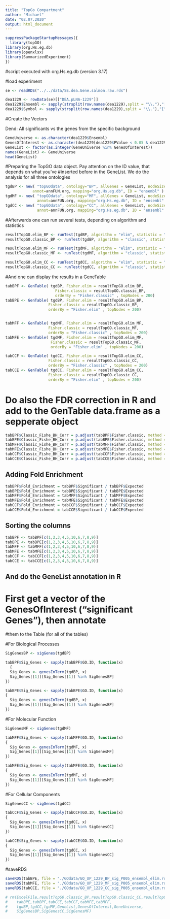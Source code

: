 ```yaml
---
title: "TopGo Compartment"
author: "Michael"
date: "02.07.2020"
output: html_document
---
```


```r
suppressPackageStartupMessages({
  library(topGO)
library(org.Hs.eg.db)
library(openxlsx)
library(SummarizedExperiment)
})
```

#script executed with org.Hs.eg.db (version 3.17)

#load experiment
```r
se <- readRDS("../../data/SE.dea.Gene.salmon.raw.rds")

dea1229 <- rowData(se)[["DEA.pLNA-1229"]] 
dea1229$Ensembl <- sapply(strsplit(row.names(dea1229),split = "\\."),"[",1)
dea1229$Symbol <- sapply(strsplit(row.names(dea1229),split = "\\."),"[",2)
```



#Create the Vectors

Dend: All significants vs the genes from the specific background
```r
GeneUniverse <- as.character(dea1229$Ensembl)
GenesOfInterest <- as.character(dea1229[dea1229$PValue < 0.05 & dea1229$logFC > 0,"Ensembl"])
GeneList <- factor(as.integer(GeneUniverse %in% GenesOfInterest))
names(GeneList) <- GeneUniverse
head(GeneList)
```

#Preparing the TopGO data object. Pay attention on the ID value, that depends on what you've
#inserted before in the GeneList. We do the analysis for all three ontologies

```r
tgdBP <- new( "topGOdata", ontology="BP", allGenes = GeneList, nodeSize=5,
            annot=annFUN.org, mapping="org.Hs.eg.db", ID = "ensembl" )
tgdMF <- new( "topGOdata", ontology="MF", allGenes = GeneList, nodeSize=5,
              annot=annFUN.org, mapping="org.Hs.eg.db", ID = "ensembl" )
tgdCC <- new( "topGOdata", ontology="CC", allGenes = GeneList, nodeSize=5,
              annot=annFUN.org, mapping="org.Hs.eg.db", ID = "ensembl" )
```

#Afterwards one can run several tests, depending on algorithm and statistics
```r
resultTopGO.elim_BP <- runTest(tgdBP, algorithm = "elim", statistic = "Fisher" )
resultTopGO.classic_BP <- runTest(tgdBP, algorithm = "classic", statistic = "Fisher" )

resultTopGO.elim_MF <- runTest(tgdMF, algorithm = "elim", statistic = "Fisher" )
resultTopGO.classic_MF <- runTest(tgdMF, algorithm = "classic", statistic = "Fisher" )

resultTopGO.elim_CC <- runTest(tgdCC, algorithm = "elim", statistic = "Fisher" )
resultTopGO.classic_CC <- runTest(tgdCC, algorithm = "classic", statistic = "Fisher" )
```

#And one can display the results in a GeneTable
```r
tabBPF <- GenTable( tgdBP, Fisher.elim = resultTopGO.elim_BP, 
                      Fisher.classic = resultTopGO.classic_BP,
                      orderBy = "Fisher.classic" , topNodes = 200)
tabBPE <- GenTable( tgdBP, Fisher.elim = resultTopGO.elim_BP, 
                   Fisher.classic = resultTopGO.classic_BP,
                   orderBy = "Fisher.elim" , topNodes = 200)


tabMFF <- GenTable( tgdMF, Fisher.elim = resultTopGO.elim_MF, 
                   Fisher.classic = resultTopGO.classic_MF,
                   orderBy = "Fisher.classic" , topNodes = 200)
tabMFE <- GenTable( tgdMF, Fisher.elim = resultTopGO.elim_MF, 
                    Fisher.classic = resultTopGO.classic_MF,
                    orderBy = "Fisher.elim" , topNodes = 200)

tabCCF <- GenTable( tgdCC, Fisher.elim = resultTopGO.elim_CC, 
                   Fisher.classic = resultTopGO.classic_CC,
                   orderBy = "Fisher.classic" , topNodes = 200)
tabCCE <- GenTable( tgdCC, Fisher.elim = resultTopGO.elim_CC, 
                   Fisher.classic = resultTopGO.classic_CC,
                   orderBy = "Fisher.elim" , topNodes = 200)
```



# Do also the FDR correction in R and add to the GenTable data.frame as a sepperate object
```r
tabBPF$Classic_Fishe_BH_Corr = p.adjust(tabBPF$Fisher.classic, method = "BH")
tabBPE$Classic_Fishe_BH_Corr = p.adjust(tabBPE$Fisher.classic, method = "BH")
tabMFF$Classic_Fishe_BH_Corr = p.adjust(tabMFF$Fisher.classic, method = "BH")
tabMFE$Classic_Fishe_BH_Corr = p.adjust(tabMFE$Fisher.classic, method = "BH")
tabCCF$Classic_Fishe_BH_Corr = p.adjust(tabCCF$Fisher.classic, method = "BH")
tabCCE$Classic_Fishe_BH_Corr = p.adjust(tabCCE$Fisher.classic, method = "BH")
```



## Adding Fold Enrichment
```r
tabBPF$Fold_Enrichment = tabBPF$Significant / tabBPF$Expected
tabBPE$Fold_Enrichment = tabBPE$Significant / tabBPE$Expected
tabMFF$Fold_Enrichment = tabMFF$Significant / tabMFF$Expected
tabMFE$Fold_Enrichment = tabMFE$Significant / tabMFE$Expected
tabCCF$Fold_Enrichment = tabCCF$Significant / tabCCF$Expected
tabCCE$Fold_Enrichment = tabCCE$Significant / tabCCE$Expected
```



## Sorting the columns
```r
tabBPF <- tabBPF[c(1,2,3,4,5,10,6,7,8,9)]
tabBPE <- tabBPE[c(1,2,3,4,5,10,6,7,8,9)]
tabMFF <- tabMFF[c(1,2,3,4,5,10,6,7,8,9)]
tabMFE <- tabMFE[c(1,2,3,4,5,10,6,7,8,9)]
tabCCF <- tabCCF[c(1,2,3,4,5,10,6,7,8,9)]
tabCCE <- tabCCE[c(1,2,3,4,5,10,6,7,8,9)]
```



## And do the GeneList annotation in R
# First get a vector of the GenesOfInterest ("significant Genes"), then annotate
#them to the Table (for all of the tables)

#For Biological Processes
```r
SigGenesBP <- sigGenes(tgdBP)

tabBPF$Sig_Genes <- sapply(tabBPF$GO.ID, function(x)
  {
  Sig_Genes <- genesInTerm(tgdBP, x)
  Sig_Genes[[1]][Sig_Genes[[1]] %in% SigGenesBP]
})

tabBPE$Sig_Genes <- sapply(tabBPE$GO.ID, function(x)
{
  Sig_Genes <- genesInTerm(tgdBP, x)
  Sig_Genes[[1]][Sig_Genes[[1]] %in% SigGenesBP]
})

```


#For Molecular Function
```r
SigGenesMF <- sigGenes(tgdMF)

tabMFF$Sig_Genes <- sapply(tabMFF$GO.ID, function(x)
{
  Sig_Genes <- genesInTerm(tgdMF, x)
  Sig_Genes[[1]][Sig_Genes[[1]] %in% SigGenesMF]
})

tabMFE$Sig_Genes <- sapply(tabMFE$GO.ID, function(x)
{
  Sig_Genes <- genesInTerm(tgdMF, x)
  Sig_Genes[[1]][Sig_Genes[[1]] %in% SigGenesMF]
})

```


#For Cellular Components
```r
SigGenesCC <- sigGenes(tgdCC)

tabCCF$Sig_Genes <- sapply(tabCCF$GO.ID, function(x)
{
  Sig_Genes <- genesInTerm(tgdCC, x)
  Sig_Genes[[1]][Sig_Genes[[1]] %in% SigGenesCC]
})

tabCCE$Sig_Genes <- sapply(tabCCE$GO.ID, function(x)
{
  Sig_Genes <- genesInTerm(tgdCC, x)
  Sig_Genes[[1]][Sig_Genes[[1]] %in% SigGenesCC]
})
```


#saveRDS
```r
saveRDS(tabBPE, file = "./GOdata/GO_UP_1229_BP_sig_P005_ensembl_elim.rds")
saveRDS(tabMFE, file = "./GOdata/GO_UP_1229_MF_sig_P005_ensembl_elim.rds")
saveRDS(tabCCE, file = "./GOdata/GO_UP_1229_CC_sig_P005_ensembl_elim.rds")
```



```r
# rm(ExcelFile,resultTopGO.classic_BP,resultTopGO.classic_CC,resultTopGO.classic_MF,resultTopGO.elim_BP,resultTopGO.elim_CC,resultTopGO.elim_MF,
#    tabBPE,tabBPF,tabCCE,tabCCF,tabMFE,tabMFF,
#    tgdBP,tgdCC,tgdMF,GeneList,GenesOfInterest,GeneUniverse,
#    SigGenesBP,SigGenesCC,SigGenesMF)
```

               


